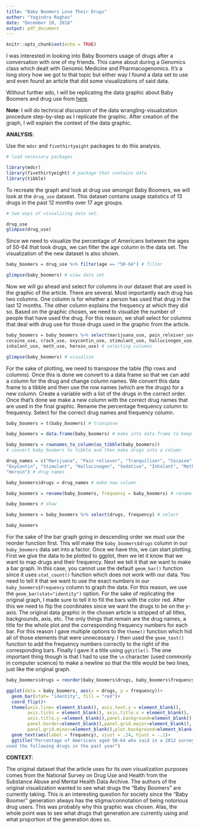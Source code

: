---
title: "Baby Boomers Love Their Drugs"
author: "Yogindra Raghav"
date: "December 10, 2018"
output: pdf_document
---

```{r setup, include=FALSE}
knitr::opts_chunk$set(echo = TRUE)
```


I was interested in looking into Baby Boomers usage of drugs after a conversation with one of my friends. This came about during a Genomics class which dealt with Genomic Medicine and Pharmacogenomics. It's a long story how we got to that topic but either way I found a data set to use and even found an article that did some visualizations of said data. 

Without further ado, I will be replicating the data graphic about Baby Boomers and drug use from [here](https://fivethirtyeight.com/features/how-baby-boomers-get-high/).

**Note**: I will do technical discussion of the data wrangling-visualization procedure step-by-step as I replicate the graphic. After creation of the graph, I will explain the context of the data graphic.  

**ANALYSIS**: 


Use the `mdsr` and `fivethirtyeight` packages to do this analysis.  


```{r, warning=FALSE,  message=FALSE}

# load necessary packages 

library(mdsr) 
library(fivethirtyeight) # package that contains data 
library(tibble)

```


To recreate the graph and look at drug use amongst Baby Boomers, we will look at the `drug_use` dataset. This dataset contains usage statistics of 13 drugs in the past 12 months over 17 age groups.

```{r}

# two ways of visualizing data set: 

drug_use
glimpse(drug_use)

```

Since we need to visualize the percentage of Americans between the ages of 50-64 that took drugs, we can filter the age column in the data set. The visualization of the new dataset is also shown. 

```{r}

baby_boomers = drug_use %>% filter(age == "50-64") # filter 

glimpse(baby_boomers) # view data set

```

Now we will go ahead and select for columns in our dataset that are used in the graphic of the article. There are several. Most importantly each drug has two columns. One column is for whether a person has used that drug in the last 12 months. The other column explains the frequency at which they did so. Based on the graphic chosen, we need to visualize the number of people that have used the drug. For this reason, we shall select for columns that deal with drug use for those drugs used in the graphic from the article. 


```{r}

baby_boomers = baby_boomers %>% select(marijuana_use, pain_releiver_use, tranquilizer_use, 
cocaine_use, crack_use, oxycontin_use, stimulant_use, hallucinogen_use, sedative_use, 
inhalant_use, meth_use, heroin_use) # selecting columns

glimpse(baby_boomers) # visualize

```


For the sake of plotting, we need to transpose the table (flip rows and columns). Once this is done we convert to a data frame so that we can add a column for the drug and change column names. We convert this data frame to a tibble and then use the row names (which are the drugs) for a new column. Create a variable with a list of the drugs in the correct order. Once that's done we make a new column with the correct drug names that are used in the final graphic. Rename the percentage frequency column to frequency. Select for the correct drug names and frequency column. 

```{r}

baby_boomers = t(baby_boomers) # transpose 

baby_boomers = data.frame(baby_boomers) # make into data frame to keep the drug names 

baby_boomers = rownames_to_column(as_tibble(baby_boomers)) 
# convert baby_boomers to tibble and then make drugs into a column 

drug_names = c("Marijuana", "Pain reliever", "Tranquilizer", "Cocaine", "Crack", 
"OxyContin", "Stimulant", "Hallucinogen", "Sedative", "Inhalant", "Meth", 
"Heroin") # drug names 

baby_boomers$drugs = drug_names # make new column 

baby_boomers = rename(baby_boomers, frequency = baby_boomers) # rename column 

baby_boomers # show 

baby_boomers = baby_boomers %>% select(drugs, frequency) # select 

baby_boomers


```



For the sake of the bar graph going in descending order we must use the reorder function first. This will make the `baby_boomers$drugs` column in our `baby_boomers` data set into a factor. Once we have this, we can start plotting. First we give the data to be plotted to ggplot, then we let it know that we want to map drugs and their frequency. Next we tell it that we want to make a bar graph. In this case, you cannot use the default `geom_bar()` function since it uses `stat_count()` function which does not work with our data. You need to tell it that we want to use the exact numbers in our `baby_boomers$frequency` column to graph the data. For this reason, we use the `geom_bar(stat="identity")` option. For the sake of replicating the original graph, I made sure to tell it to fill the bars with the color red. After this we need to flip the coordinates since we want the drugs to be on the y-axis. The original data graphic in the chosen article is stripped of all titles, backgrounds, axis, etc. The only things that remain are the drug names, a title for the whole plot and the corresponding frequency numbers for each bar. For this reason I gave multiple options to the `theme()` function which hid all of those elements that were unnecessary. I then used the `geom_text()` function to add the frequency numbers correctly to the right of the corresponding bars. Finally I gave it a title using `ggtitle()`. The one important thing though is that I had to use the `\n` character (used commonly in computer science) to make a newline so that the title would be two lines, just like the original graph. 


```{r}

baby_boomers$drugs = reorder(baby_boomers$drugs, baby_boomers$frequency) # reorder 

ggplot(data = baby_boomers, aes(x = drugs, y = frequency))+ 
  geom_bar(stat= "identity", fill = "red")+
  coord_flip()+ 
  theme(axis.line= element_blank(), axis.text.x = element_blank(), 
        axis.ticks = element_blank(), axis.title.x = element_blank(),
        axis.title.y =element_blank(),panel.background=element_blank(),
        panel.border=element_blank(),panel.grid.major=element_blank(),
        panel.grid.minor=element_blank(),plot.background=element_blank())+ 
  geom_text(aes(label = frequency), vjust = .24, hjust = -.1)+ 
  ggtitle("Percentage of Americans aged 50-64 who said in a 2012 survey that \nthey had 
used the following drugs in the past year")


```


**CONTEXT**: 

The original dataset that the article uses for its own visualization purposes comes from the National Survey on Drug Use and Health from the Substance Abuse and Mental Health Data Archive. The authors of the original visualization wanted to see what drugs the "Baby Boomers" are currently taking. This is an interesting question for society since the "Baby Boomer" generation always has the stigma/connotation of being notorious drug users. This was probably why this graphic was chosen. Alas, the whole point was to see what drugs that generation are currently using and what proportion of the generation does so. 


